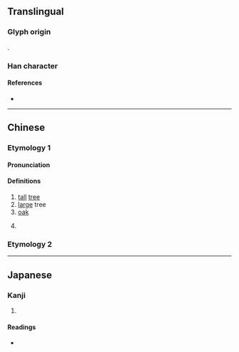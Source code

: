 {{character info/new}}
==Translingual==

===Glyph origin===
{{Han etym}}
{{Han compound|木|岡|c1=s|c2=p|t1=tree|ls=psc}}.

===Han character===
{{Han char|rn=75|rad=木|as=08|sn=12|four=47920|canj=DBTU|ids=⿰木岡}}

====References====
* {{Han ref|kx=0533.160|dkj=14955|dj=0921.140|hdz=21232.100|uh=68E1|ud=26849|bh=D9BB|bd=55739}}

----

==Chinese==

===Etymology 1===
{{zh-forms|s=㭎}}

====Pronunciation====
{{zh-pron
|m=gāng
|c=gong1,gong3
|mc=
|oc=
|ma=
|cat=n
}}

====Definitions====
{{zh-hanzi}}

# [[tall]] [[tree]]
# [[large]] tree
# [[oak]]
# {{n-g|[[use]]d in [[placename]]s}}
#: {{zh-x|^青棡坡|the name of a place in [[Guizhou]]}}

===Etymology 2===
{{zh-see|扛|v}}

----

==Japanese==

===Kanji===
{{ja-kanji|grade=|rs=木08}}

# {{rfdef|ja|sort=木08}}

====Readings====
* {{ja-readings
|goon=こう
|kanon=こう
|kun=
}}